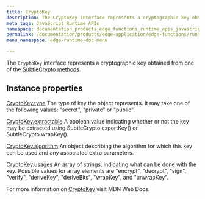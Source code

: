 ```yaml
---
title: CryptoKey
description: The CryptoKey interface represents a cryptographic key obtained from one of the SubleCrypto methods.
meta_tags: JavaScript Runtime APIs
namespace: documentation_products_edge_functions_runtime_apis_javascript_crypto_key
permalink: /documentation/products/edge-application/edge-functions/runtime-apis/javascript/crypto-key/
menu_namespace: edge-runtime-doc-menu

---
```


The `CryptoKey` interface represents a cryptographic key obtained from one of the [SubtleCrypto methods](/en/documentation/products/edge-application/edge-functions/runtime-apis/javascript/subtle-crypto/).

## Instance properties

[CryptoKey.type](https://developer.mozilla.org/en-US/docs/Web/API/CryptoKey/type)
The type of key the object represents. It may take one of the following values: "secret", "private" or "public".

[CryptoKey.extractable](https://developer.mozilla.org/en-US/docs/Web/API/CryptoKey/extractable)
A boolean value indicating whether or not the key may be extracted using SubtleCrypto.exportKey() or SubtleCrypto.wrapKey().

[CryptoKey.algorithm](https://developer.mozilla.org/en-US/docs/Web/API/CryptoKey/algorithm)
An object describing the algorithm for which this key can be used and any associated extra parameters.

[CryptoKey.usages](https://developer.mozilla.org/en-US/docs/Web/API/CryptoKey/usages)
An array of strings, indicating what can be done with the key. Possible values for array elements are "encrypt", "decrypt", "sign", "verify", "deriveKey", "deriveBits", "wrapKey", and "unwrapKey".

For more information on [CryptoKey](https://developer.mozilla.org/en-US/docs/Web/API/CryptoKey) visit MDN Web Docs.
